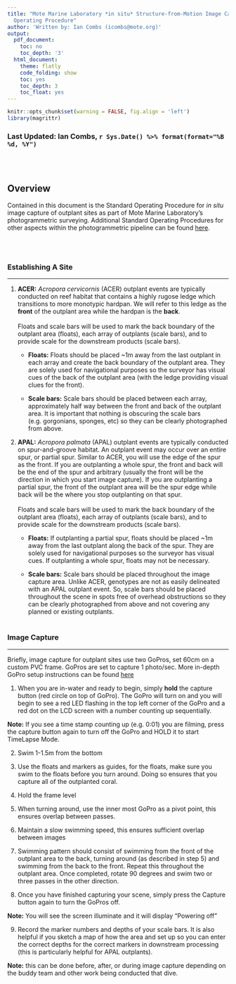 ```yaml
---
title: "Mote Marine Laboratory *in situ* Structure-from-Motion Image Capture  Standard
  Operating Procedure"
author: 'Written by: Ian Combs (icombs@mote.org)'
output:
  pdf_document:
    toc: no
    toc_depth: '3'
  html_document:
    theme: flatly
    code_folding: show
    toc: yes
    toc_depth: 3
    toc_float: yes
---
```


```r
knitr::opts_chunk$set(warning = FALSE, fig.align = 'left')
library(magrittr)
```
<!-- if updating, make sure you change name below -->

### Last Updated: Ian Combs, `r Sys.Date() %>% format(format="%B %d, %Y")`

<br><br>

## Overview

Contained in this document is the Standard Operating Procedure for *in situ* image capture of outplant sites as part of Mote Marine Laboratory's photogrammetric surveying. Additional Standard Operating Procedures for other aspects within the photogrammetric pipeline can be found [here](https://github.com/icombs2017/MoteSOPs).

<br><br>


### **Establishing A Site**
***

1. **ACER:** *Acropora cervicornis* (ACER) outplant events are typically conducted on reef habitat that contains a highly rugose ledge which transitions to more monotypic hardpan. We will refer to this ledge as the **front** of the outplant area while the hardpan is the **back**. <br><br>Floats and scale bars will be used to mark the back boundary of the outplant area (floats), each array of outplants (scale bars), and to provide scale for the downstream products (scale bars). 

	  * **Floats:** Floats should be placed ~1m away from the last outplant in each array and create the back boundary of the outplant area. They are solely used for navigational purposes so the surveyor has visual cues of the back of the outplant area (with the ledge providing visual clues for the front).

	  * **Scale bars:** Scale bars should be placed between each array, approximately half way between the front and back of the outplant area. It is important that nothing is obscuring the scale bars (e.g. gorgonians, sponges, etc) so they can be clearly photographed from above.   

2. **APAL:** *Acropora palmata* (APAL) outplant events are typically conducted on spur-and-groove habitat. An outplant event may occur over an entire spur, or partial spur. Similar to ACER, you will use the edge of the spur as the front. If you are outplanting a whole spur, the front and back will be the end of the spur and arbitrary (usually the front will be the direction in which you start image capture). If you are outplanting a partial spur, the front of the outplant area will be the spur edge while back will be the where you stop outplanting on that spur.<br><br>Floats and scale bars will be used to mark the back boundary of the outplant area (floats), each array of outplants (scale bars), and to provide scale for the downstream products (scale bars). 

	  * **Floats:** If outplanting a partial spur, floats should be placed ~1m away from the last outplant along the back of the spur. They are solely used for navigational purposes so the surveyor has visual cues. If outplanting a whole spur, floats may not be necessary. 

	  * **Scale bars:** Scale bars should be placed throughout the image capture area. Unlike ACER, genotypes are not as easily delineated with an APAL outplant event. So, scale bars should be placed throughout the scene in spots free of overhead obstructions so they can be clearly photographed from above and not covering any planned or existing outplants.<br><br>

### **Image Capture**
***

Briefly, image capture for outplant sites use two GoPros, set 60cm on a custom PVC frame. GoPros are set to capture 1 photo/sec. More in-depth GoPro setup instructions can be found [here](https://github.com/icombs2017/MoteSOPs/blob/main/largeAreaImaging/1.GoProSetUpSOP.md) 

1. When you are in-water and ready to begin, simply **hold** the capture button (red circle on top of GoPro). The GoPro will turn on and you will begin to see a red LED flashing in the top left corner of the GoPro and a red dot on the LCD screen with a number counting up sequentially.

**Note:** If you see a time stamp counting up (e.g. 0:01) you are filming, press the capture button again to turn off the GoPro and HOLD it to start TimeLapse Mode.


2. Swim 1-1.5m from the bottom

3. Use the floats and markers as guides, for the floats, make sure you swim to the floats before you turn around. Doing so ensures that you capture all of the outplanted coral. 

4. Hold the frame level

5. When turning around, use the inner most GoPro as a pivot point, this ensures overlap between passes. 

6. Maintain a slow swimming speed, this ensures sufficient overlap between images

7. Swimming pattern should consist of swimming from the front of the outplant area to the back, turning around (as described in step 5) and swimming from the back to the front. Repeat this throughout the outplant area. Once completed, rotate 90 degrees and swim two or three passes in the other direction.

8. Once you have finished capturing your scene, simply press the Capture button again to turn the GoPros off.

**Note:** You will see the screen illuminate and it will display "Powering off"

9. Record the marker numbers and depths of your scale bars. It is also helpful if you sketch a map of how the area and set up so you can enter the correct depths for the correct markers in downstream processing (this is particularly helpful for APAL outplants). 

**Note:** this can be done before, after, or during image capture depending on the buddy team and other work being conducted that dive. 







